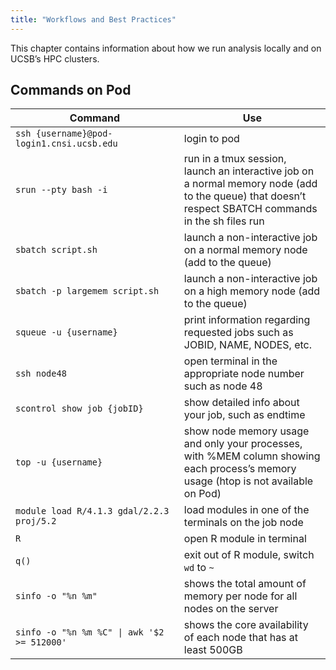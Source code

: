 ```yaml
---
title: "Workflows and Best Practices"
---
```


This chapter contains information about how we run analysis locally and on UCSB's HPC clusters. 

## Commands on Pod

| Command |	Use |
| -------- | ------- |
| `ssh {username}@pod-login1.cnsi.ucsb.edu` | login to pod |
| `srun --pty bash -i` | 	run in a tmux session, launch an interactive job on a normal memory node (add to the queue) that doesn't respect SBATCH commands in the sh files run |
| `sbatch script.sh` 	| launch a non-interactive job on a normal memory node (add to the queue) |
| `sbatch -p largemem script.sh` |	launch a non-interactive job on a high memory node (add to the queue) |
| `squeue -u {username}` |	print information regarding requested jobs such as JOBID, NAME, NODES, etc. |
| `ssh node48` 	| open terminal in the appropriate node number such as node 48 |
| `scontrol show job {jobID}` |	show detailed info about your job, such as endtime |
| `top -u {username}` |	show node memory usage and only your processes, with %MEM column showing each process's memory usage (htop is not available on Pod) |
| `module load R/4.1.3 gdal/2.2.3 proj/5.2` | load modules in one of the terminals on the job node |
| `R` |	open R module in terminal |
| `q()` | 	exit out of R module, switch `wd` to `~` |
| `sinfo -o "%n %m"` 	| shows the total amount of memory per node for all nodes on the server |
| `sinfo -o "%n %m %C" | awk '$2 >= 512000'` |	shows the core availability of each node that has at least 500GB |